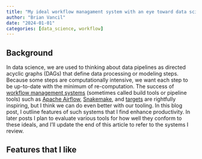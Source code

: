 ```yaml
---
title: "My ideal workflow managament system with an eye toward data science"
author: "Brian Vancil"
date: "2024-01-01"
categories: [data_science, workflow]
---
```


## Background

In data science, we are used to thinking about data pipelines as directed acyclic graphs (DAGs) that define data processing or modeling steps. Because some steps are computationally intensive, we want each step to be up-to-date with the minimum of re-computation. The success of [workflow management systems](https://en.wikipedia.org/wiki/Workflow_management_system) (sometimes called build tools or pipeline tools) such as [Apache Airflow](https://airflow.apache.org/), [Snakemake](https://snakemake.github.io/), and [targets](https://docs.ropensci.org/targets/) are rightfully inspiring, but I think we can do even better with our tooling. In this blog post, I outline features of such systems that I find enhance productivity. In later posts I plan to evaluate various tools for how well they conform to these ideals, and I'll update the end of this article to refer to the systems I review.

## Features that I like

